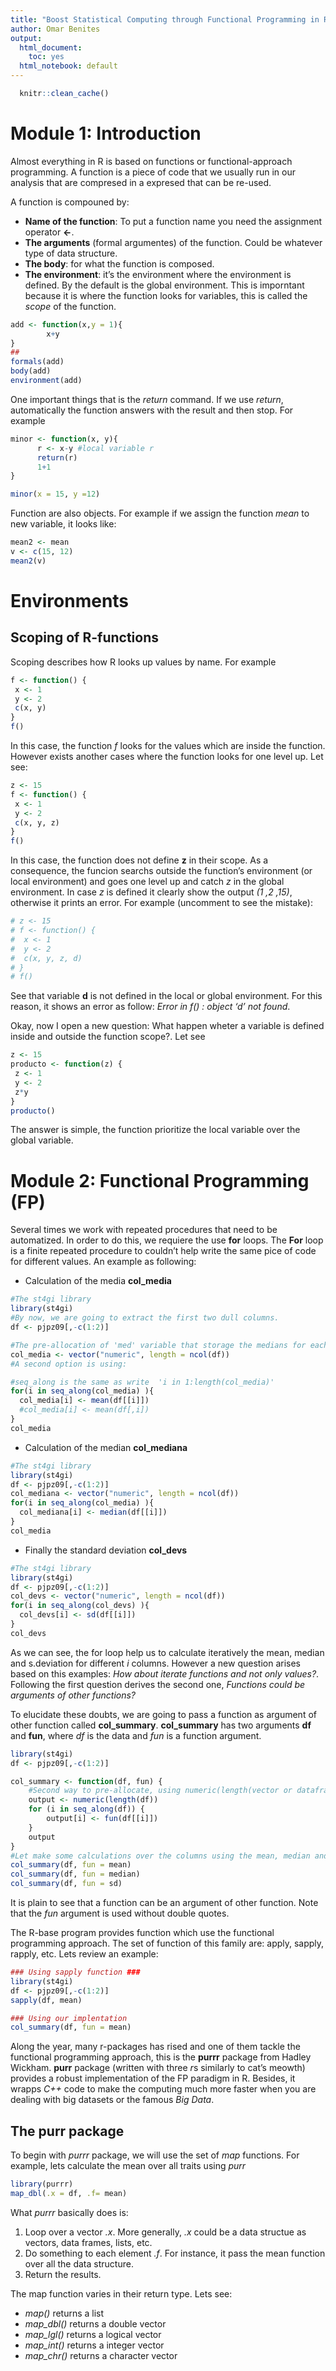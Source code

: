 ```yaml
---
title: "Boost Statistical Computing through Functional Programming in R"
author: Omar Benites
output:
  html_document: 
    toc: yes
  html_notebook: default
---
```


```r
  knitr::clean_cache()

```

# Module 1: Introduction

Almost everything in R is based on functions or functional-approach programming. A function is a piece of code that we usually run in our analysis that are compresed in a expresed that can be re-used.

A function is compouned by:

- **Name of the function**: To put a function name you need the assignment operator  **<-**.  
- **The arguments** (formal argumentes) of the function. Could be whatever type of data structure.
- **The body**: for what the function is composed.
- **The environment**: it's the environment where the environment is defined. By the default is the global environment. This is imporntant because it is where the function looks for variables, this is called the *scope* of the function.


```r
add <- function(x,y = 1){
        x+y
}
##
formals(add)
body(add)
environment(add)
```

One important things that is the *return* command. If we use *return*, automatically the function answers with the result and then stop. For example


```r
minor <- function(x, y){
      r <- x-y #local variable r
      return(r)
      1+1
}

minor(x = 15, y =12)

```


Function are also objects. For example if we assign the function *mean* to new variable, it looks like:


```r
mean2 <- mean
v <- c(15, 12)
mean2(v)
```


# Environments 

## Scoping of R-functions

Scoping describes how R looks up values by name. For example

```r
f <- function() {
 x <- 1
 y <- 2
 c(x, y)
}
f()
```

In this case, the function *f* looks for the values which are inside the function. However exists another cases where the function looks for one level up. Let see:

```r
z <- 15
f <- function() {
 x <- 1
 y <- 2
 c(x, y, z)
}
f()
```
In this case, the function does not define **z** in their scope. As a consequence, the funcion searchs outside the function's environment (or local environment) and goes one level up and catch *z* in the global environment. In case *z* is defined it clearly show the output *(1 ,2 ,15)*, otherwise it prints an error. For example (uncomment to see the mistake):

```r
# z <- 15
# f <- function() {
#  x <- 1
#  y <- 2
#  c(x, y, z, d)
# }
# f()
```

See that variable **d** is not defined in the local or global environment. For this reason, it shows an error as follow: *Error in f() : object 'd' not found*.

Okay, now I open a new question: What happen wheter a variable is defined inside and outside the function scope?. Let see

```r
z <- 15
producto <- function(z) {
 z <- 1
 y <- 2
 z*y
}
producto()
```
The answer is simple, the function prioritize the local variable over the global variable.




# Module 2:  Functional Programming (FP)

Several times we work with repeated procedures that need to be automatized. In order to do this, we requiere the use **for** loops. The **For** loop is a finite repeated procedure to couldn't help write the same pice of code for different values. An example as following:

- Calculation of the media **col_media** 

```r
#The st4gi library
library(st4gi)
#By now, we are going to extract the first two dull columns.
df <- pjpz09[,-c(1:2)]

#The pre-allocation of 'med' variable that storage the medians for each column or trait
col_media <- vector("numeric", length = ncol(df))
#A second option is using: 

#seq_along is the same as write  'i in 1:length(col_media)' 
for(i in seq_along(col_media) ){
  col_media[i] <- mean(df[[i]])
  #col_media[i] <- mean(df[,i])
}
col_media
```


- Calculation of the median **col_mediana** 

```r
#The st4gi library
library(st4gi)
df <- pjpz09[,-c(1:2)]
col_mediana <- vector("numeric", length = ncol(df))
for(i in seq_along(col_media) ){
  col_mediana[i] <- median(df[[i]])
}
col_media
```

- Finally the standard deviation **col_devs**

```r
#The st4gi library
library(st4gi)
df <- pjpz09[,-c(1:2)]
col_devs <- vector("numeric", length = ncol(df))
for(i in seq_along(col_devs) ){
  col_devs[i] <- sd(df[[i]])
}
col_devs
```

As we can see, the for loop help us to calculate iteratively the mean, median and s.deviation for different *i* columns. However a new question arises based on this examples: *How about iterate functions and not only values?*.  Following the first question derives the second one, *Functions could be arguments of other functions?*

To elucidate these doubts, we are going to pass a function as argument of other function called **col_summary**. **col_summary** has two arguments **df** and **fun**, where *df* is the data and *fun* is a function argument.

```r
library(st4gi)
df <- pjpz09[,-c(1:2)]

col_summary <- function(df, fun) {
    #Second way to pre-allocate, using numeric(length(vector or dataframe))  
    output <- numeric(length(df))
    for (i in seq_along(df)) {
        output[i] <- fun(df[[i]])
    }
    output
}
#Let make some calculations over the columns using the mean, median and standard desviation
col_summary(df, fun = mean)
col_summary(df, fun = median)
col_summary(df, fun = sd)
```

It is plain to see that a function can be an argument of other function. Note that the *fun* argument is used without double quotes. 

The R-base program provides function which use the functional programming approach. The set of function of this family are: apply, sapply, rapply, etc. Lets review an example:

```r
### Using sapply function ###
library(st4gi)
df <- pjpz09[,-c(1:2)]
sapply(df, mean)
````

```r
### Using our implentation
col_summary(df, fun = mean)
````


Along the year, many r-packages has rised and one of them tackle the functional programming approach, this is the **purrr** package from Hadley Wickham. **purr** package (written with three *r*s similarly to cat's meowth) provides a robust implementation of the FP paradigm in R. Besides, it wrapps *C++* code to make the computing much more faster when you are dealing with big datasets or the famous *Big Data*.


## The purr package

To begin with *purrr* package, we will use the set of *map* functions. For example, lets calculate the mean over all traits using *purr*

```r
library(purrr)
map_dbl(.x = df, .f= mean)
````

What *purrr* basically does is:

1. Loop over a vector *.x*. More generally, *.x* could be a data structue as vectors, data frames, lists, etc.
2. Do something to each element *.f*. For instance, it pass the mean function over all the data structure.
3. Return the results.


The map function varies in their return type. Lets see:

- *map()* returns a list
- *map_dbl()* returns a double vector
- *map_lgl()* returns a logical vector
- *map_int()* returns a integer vector
- *map_chr()* returns a character vector
